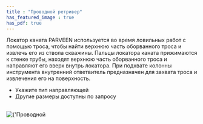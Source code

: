 ```yaml
---
title : "Проводной ретривер"
has_featured_image : true
has_pdf: true
---
```


Локатор каната PARVEEN используется во время ловильных работ с помощью троса, чтобы найти верхнюю часть оборванного троса и извлечь его из ствола скважины. Пальцы локатора каната прижимаются к стенке трубы, находят верхнюю часть оборванного троса и направляют его вверх внутрь локатора. При подхвате колонны инструмента внутренний ответвитель предназначен для захвата троса и извлечения его на поверхность.

* Укажите тип направляющей
* Другие размеры доступны по запросу

<br />
<Image src={image} alt={'Проводной ретривер'} />